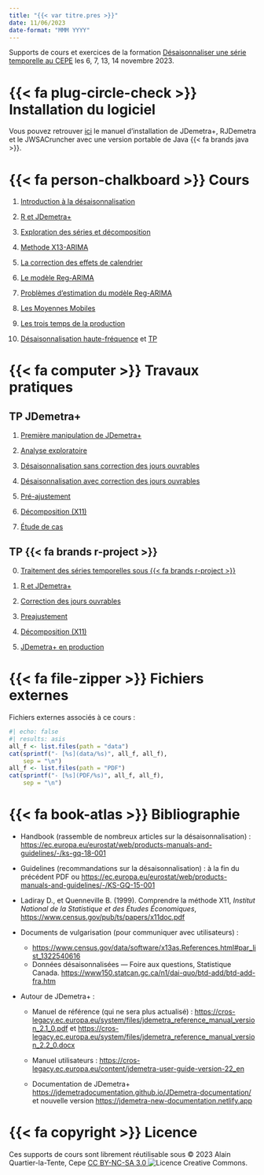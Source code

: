 ```yaml
---
title: "{{< var titre.pres >}}"
date: 11/06/2023
date-format: "MMM YYYY"
---
```


Supports de cours et exercices de la formation [Désaisonnaliser une série temporelle au CEPE](https://www.lecepe.fr/formations/methodes-statistiques/series-temporelles/desaisonnaliser-une-serie-temporelle_42.html) les 6, 7, 13, 14 novembre 2023.

# {{< fa plug-circle-check >}} Installation du logiciel

Vous pouvez retrouver [ici](manuel_installation.qmd) le manuel d'installation de JDemetra+, RJDemetra et le JWSACruncher avec une version portable de Java {{< fa brands java >}}.

# {{< fa person-chalkboard >}} Cours

1.  [Introduction à la désaisonnalisation](Cours/01_introduction.pdf)

2.  [R et JDemetra+](Cours/02_R_et_JD.pdf)

3.  [Exploration des séries et décomposition](Cours/03_Exploration_series.pdf)

4.  [Methode X13-ARIMA](Cours/04_Methode_X13-ARIMA.pdf)

5.  [La correction des effets de calendrier](Cours/05_CJO.pdf)

6.  [Le modèle Reg-ARIMA](Cours/06_Le_modele_Reg-ARIMA.pdf)

7.  [Problèmes d'estimation du modèle Reg-ARIMA](Cours/07_Pb_estimation_regarima.pdf)

8.  [Les Moyennes Mobiles](Cours/08_Les_Moyennes_Mobiles.pdf)

9. [Les trois temps de la production](Cours/09_temps_production.pdf)

10. [Désaisonnalisation haute-fréquence](Cours/10_cvs_hf.pdf) et [TP](TP/R_6_cvs_hf.qmd)

# {{< fa computer >}} Travaux pratiques

## TP JDemetra+

1.  [Première manipulation de JDemetra+](TP/JD_1_Premiere_manipulation_JD.qmd)

2.  [Analyse exploratoire](TP/JD_2_Analyse_exploratoire.qmd)

3.  [Désaisonnalisation sans correction des jours ouvrables](TP/JD_3_CVS_sans_CJO.qmd)

4.  [Désaisonnalisation avec correction des jours ouvrables](TP/JD_4_CVS_CJO.qmd)

5.  [Pré-ajustement](TP/JD_5_Preajustment.qmd)

6.  [Décomposition (X11)](TP/JD_6_X11.qmd)

7.  [Étude de cas](TP/JD_7_Etude_de_cas.qmd)


## TP {{< fa brands r-project >}}

0.  [Traitement des séries temporelles sous {{< fa brands r-project >}}](TP/R_0_Manipulation_series_temporelles.qmd)

1.  [R et JDemetra+](TP/R_1_R_et_JD.qmd)

2.  [Correction des jours ouvrables](TP/R_2_CJO.qmd)

3.  [Preajustement](TP/R_3_Preadjustment.qmd)

4.  [Décomposition (X11)](TP/R_4_X11.qmd)

5.  [JDemetra+ en production](TP/R_5_JD_in_production.qmd)

# {{< fa file-zipper >}} Fichiers externes

Fichiers externes associés à ce cours :

```r
#| echo: false
#| results: asis
all_f <- list.files(path = "data")
cat(sprintf("- [%s](data/%s)", all_f, all_f),
	sep = "\n")
all_f <- list.files(path = "PDF")
cat(sprintf("- [%s](PDF/%s)", all_f, all_f),
	sep = "\n")
```



# {{< fa book-atlas >}}  Bibliographie

- Handbook (rassemble de nombreux articles sur la désaisonnalisation)\ : <https://ec.europa.eu/eurostat/web/products-manuals-and-guidelines/-/ks-gq-18-001>

- Guidelines (recommandations sur la désaisonnalisation)\ : à la fin du précédent PDF ou <https://ec.europa.eu/eurostat/web/products-manuals-and-guidelines/-/KS-GQ-15-001>

-  Ladiray D., et Quenneville B. (1999). Comprendre la méthode X11, *Institut National de la Statistique et des Études Économiques*, <https://www.census.gov/pub/ts/papers/x11doc.pdf>

- Documents de vulgarisation (pour communiquer avec utilisateurs) :

	- <https://www.census.gov/data/software/x13as.References.html#par_list_1322540616>
	- Données désaisonnalisées — Foire aux questions, Statistique Canada. <https://www150.statcan.gc.ca/n1/dai-quo/btd-add/btd-add-fra.htm>


- Autour de JDemetra+ :

	- Manuel de référence (qui ne sera plus actualisé) : <https://cros-legacy.ec.europa.eu/system/files/jdemetra_reference_manual_version_2.1_0.pdf> et <https://cros-legacy.ec.europa.eu/system/files/jdemetra_reference_manual_version_2.2_0.docx> 

	- Manuel utilisateurs : <https://cros-legacy.ec.europa.eu/content/jdemetra-user-guide-version-22_en>

	- Documentation de JDemetra+ <https://jdemetradocumentation.github.io/JDemetra-documentation/> et nouvelle version <https://jdemetra-new-documentation.netlify.app>
	
# {{< fa copyright >}} Licence

Ces supports de cours sont librement réutilisable sous © 2023 Alain Quartier-la-Tente, Cepe [CC BY-NC-SA 3.0 <img src="https://i.creativecommons.org/l/by-nc-sa/4.0/88x31.png" alt="Licence Creative Commons" style="display: inline-block; margin: 0"/>](http://creativecommons.org/licenses/by-nc-sa/4.0/).


